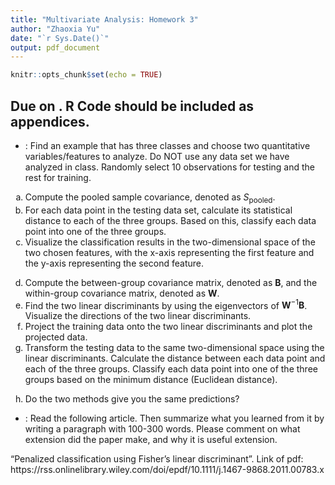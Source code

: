 ---
title: "Multivariate Analysis: Homework 3"
author: "Zhaoxia Yu"
date: "`r Sys.Date()`"
output: pdf_document
---

```{r setup, include=FALSE}
knitr::opts_chunk$set(echo = TRUE)
```


## Due on \textcolor{red}{Monday, May 29 2023}. R Code should be included as appendices. 
- \textcolor{red}{Problem 1}: Find an example that has three classes and choose two quantitative variables/features to analyze. Do NOT use any data set we have analyzed in class. Randomly select 10 observations for testing and the rest for training. 

\textbf{Method 1}

  a. Compute the pooled sample covariance, denoted as $S_{\text{pooled}}$.
  b. For each data point in the testing data set, calculate its statistical distance to each of the three groups. Based on this, classify each data point into one of the three groups.
  c. Visualize the classification results in the two-dimensional space of the two chosen features, with the x-axis representing the first feature and the y-axis representing the second feature.

\textbf{Method 2}

  d. Compute the between-group covariance matrix, denoted as $\mathbf{B}$, and the within-group covariance matrix, denoted as $\mathbf{W}$.
  e. Find the two linear discriminants by using the eigenvectors of $\mathbf{W}^{-1}\mathbf{B}$. Visualize the directions of the two linear discriminants.
  f. Project the training data onto the two linear discriminants and plot the projected data.
  g. Transform the testing data to the same two-dimensional space using the linear discriminants. Calculate the distance between each data point and each of the three groups. Classify each data point into one of the three groups based on the minimum distance (Euclidean distance).
  
\textbf{Compare Method 1 and Method 2}

  h.	Do the two methods give you the same predictions?

\vspace{1cm}

- \textcolor{red}{Problem 2}: Read the following article. Then summarize what you learned from it by writing a paragraph with 100-300 words. Please comment on what extension did the paper make, and why it is useful extension. 


“Penalized classification using Fisher’s linear discriminant”. Link of pdf: 
https://rss.onlinelibrary.wiley.com/doi/epdf/10.1111/j.1467-9868.2011.00783.x
